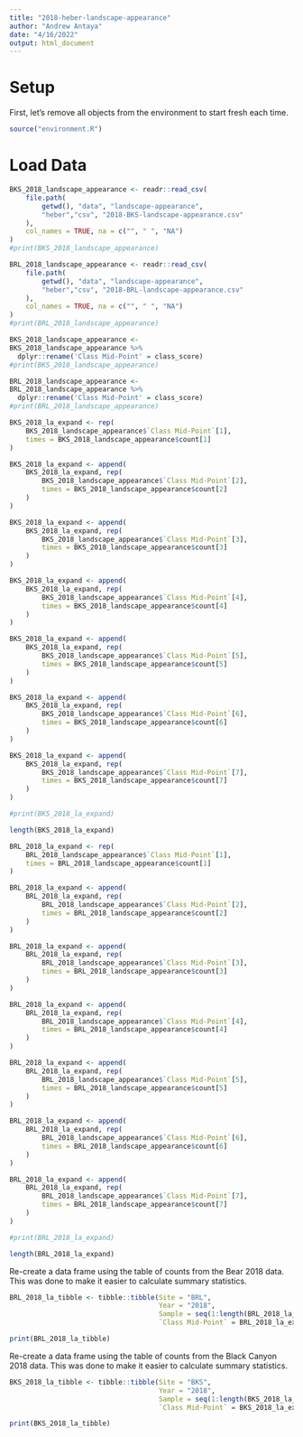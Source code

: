 ```yaml
---
title: "2018-heber-landscape-appearance"
author: "Andrew Antaya"
date: "4/16/2022"
output: html_document
---
```


# Setup

First, let's remove all objects from the environment to start fresh each time.

```r
source("environment.R")
```

# Load Data

```r
BKS_2018_landscape_appearance <- readr::read_csv(
    file.path(
        getwd(), "data", "landscape-appearance",
        "heber","csv", "2018-BKS-landscape-appearance.csv"
    ),
    col_names = TRUE, na = c("", " ", "NA")
)
#print(BKS_2018_landscape_appearance)

BRL_2018_landscape_appearance <- readr::read_csv(
    file.path(
        getwd(), "data", "landscape-appearance",
        "heber","csv", "2018-BRL-landscape-appearance.csv"
    ),
    col_names = TRUE, na = c("", " ", "NA")
)
#print(BRL_2018_landscape_appearance)
```

```r
BKS_2018_landscape_appearance <- 
BKS_2018_landscape_appearance %>% 
  dplyr::rename('Class Mid-Point' = class_score)
#print(BKS_2018_landscape_appearance)
```

```r
BRL_2018_landscape_appearance <- 
BRL_2018_landscape_appearance %>% 
  dplyr::rename('Class Mid-Point' = class_score)
#print(BRL_2018_landscape_appearance)
```

```r
BKS_2018_la_expand <- rep(
    BKS_2018_landscape_appearance$`Class Mid-Point`[1],
    times = BKS_2018_landscape_appearance$count[1]
)

BKS_2018_la_expand <- append(
    BKS_2018_la_expand, rep(
        BKS_2018_landscape_appearance$`Class Mid-Point`[2],
        times = BKS_2018_landscape_appearance$count[2]
    )
)

BKS_2018_la_expand <- append(
    BKS_2018_la_expand, rep(
        BKS_2018_landscape_appearance$`Class Mid-Point`[3],
        times = BKS_2018_landscape_appearance$count[3]
    )
)

BKS_2018_la_expand <- append(
    BKS_2018_la_expand, rep(
        BKS_2018_landscape_appearance$`Class Mid-Point`[4],
        times = BKS_2018_landscape_appearance$count[4]
    )
)

BKS_2018_la_expand <- append(
    BKS_2018_la_expand, rep(
        BKS_2018_landscape_appearance$`Class Mid-Point`[5],
        times = BKS_2018_landscape_appearance$count[5]
    )
)

BKS_2018_la_expand <- append(
    BKS_2018_la_expand, rep(
        BKS_2018_landscape_appearance$`Class Mid-Point`[6],
        times = BKS_2018_landscape_appearance$count[6]
    )
)

BKS_2018_la_expand <- append(
    BKS_2018_la_expand, rep(
        BKS_2018_landscape_appearance$`Class Mid-Point`[7],
        times = BKS_2018_landscape_appearance$count[7]
    )
)

#print(BKS_2018_la_expand)
```

```r
length(BKS_2018_la_expand)
```

```r
BRL_2018_la_expand <- rep(
    BRL_2018_landscape_appearance$`Class Mid-Point`[1],
    times = BRL_2018_landscape_appearance$count[1]
)

BRL_2018_la_expand <- append(
    BRL_2018_la_expand, rep(
        BRL_2018_landscape_appearance$`Class Mid-Point`[2],
        times = BRL_2018_landscape_appearance$count[2]
    )
)

BRL_2018_la_expand <- append(
    BRL_2018_la_expand, rep(
        BRL_2018_landscape_appearance$`Class Mid-Point`[3],
        times = BRL_2018_landscape_appearance$count[3]
    )
)

BRL_2018_la_expand <- append(
    BRL_2018_la_expand, rep(
        BRL_2018_landscape_appearance$`Class Mid-Point`[4],
        times = BRL_2018_landscape_appearance$count[4]
    )
)

BRL_2018_la_expand <- append(
    BRL_2018_la_expand, rep(
        BRL_2018_landscape_appearance$`Class Mid-Point`[5],
        times = BRL_2018_landscape_appearance$count[5]
    )
)

BRL_2018_la_expand <- append(
    BRL_2018_la_expand, rep(
        BRL_2018_landscape_appearance$`Class Mid-Point`[6],
        times = BRL_2018_landscape_appearance$count[6]
    )
)

BRL_2018_la_expand <- append(
    BRL_2018_la_expand, rep(
        BRL_2018_landscape_appearance$`Class Mid-Point`[7],
        times = BRL_2018_landscape_appearance$count[7]
    )
)

#print(BRL_2018_la_expand)
```

```r
length(BRL_2018_la_expand)
```

Re-create a data frame using the table of counts from the Bear 2018 data. This was done to make it easier to calculate summary statistics.

```r
BRL_2018_la_tibble <- tibble::tibble(Site = "BRL", 
                                     Year = "2018", 
                                     Sample = seq(1:length(BRL_2018_la_expand)), 
                                     `Class Mid-Point` = BRL_2018_la_expand)

print(BRL_2018_la_tibble)
```

Re-create a data frame using the table of counts from the Black Canyon 2018 data. This was done to make it easier to calculate summary statistics.

```r
BKS_2018_la_tibble <- tibble::tibble(Site = "BKS", 
                                     Year = "2018", 
                                     Sample = seq(1:length(BKS_2018_la_expand)), 
                                     `Class Mid-Point` = BKS_2018_la_expand)

print(BKS_2018_la_tibble)
```


